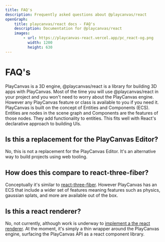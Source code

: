```yaml
---
title: FAQ's
description: Frequently asked questions about @playcanvas/react
openGraph:
    title: playcanvas/react docs - FAQ's
    description: Documentation for @playcanvas/react
    images:
        - url: https://playcanvas-react.vercel.app/pc_react-og.png
          width: 1200
          height: 630
---
```


# FAQ's
PlayCanvas is a 3D engine, @playcanvas/react is a library for building 3D apps with PlayCanvas. Most of the time you will use @playcanvas/react in your project and you won't need to worry about the PlayCanvas engine. However any PlayCanvas feature or class is available to you if you need it.
PlayCanvas is built on the concept of Entities and Components (ECS). Entities are nodes in the scene graph and Components are the features of those nodes. They add functionality to entities. This fits well with React's declarative approach to building UIs.

## Is this a replacement for the PlayCanvas Editor?
No, this is not a replacement for the PlayCanvas Editor. It's an alternative way to build projects using web tooling.

## How does this compare to react-three-fiber?
Conceptually it's similar to [react-three-fiber](https://github.com/pmndrs/react-three-fiber). However PlayCanvas has an ECS that include a wider set of features meaning features such as physics, gaussian splats, and more are available out of the box.

## Is this a react renderer?
No, not currently, although work is underway to [implement a the react renderer](https://github.com/playcanvas/react/pull/35). At the moment, it's simply a thin wrapper around the PlayCanvas engine, surfacing the PlayCanvas API as a react component library.